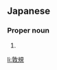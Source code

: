 ==Japanese==
{{ja-kanjitab|あつ|のり}}

===Proper noun===
{{ja-pos|あつのり|proper}}

# {{given name|male|lang=ja|sort=あつのり}}

[[li:敦規]]